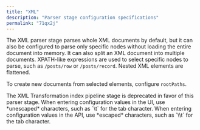 ```yaml
---
title: "XML"
description: "Parser stage configuration specifications"
permalink: "71qx2j"
---
```


The XML parser stage parses whole XML documents by default, but it can also be configured to parse only specific nodes without loading the entire document into memory. It can also split an XML document into multiple documents. XPATH-like expressions are used to select specific nodes to parse, such as `/posts/row` or `/posts/record`. Nested XML elements are flattened.

To create new documents from selected elements, configure `rootPaths`.

<Note>
The XML Transformation index pipeline stage is deprecated in favor of this parser stage.
</Note>
<Tip>
When entering configuration values in the UI, use *unescaped* characters, such as `\t` for the tab character. When entering configuration values in the API, use *escaped* characters, such as `\\t` for the tab character.
</Tip>


<SchemaParamFields schema={schema}/>